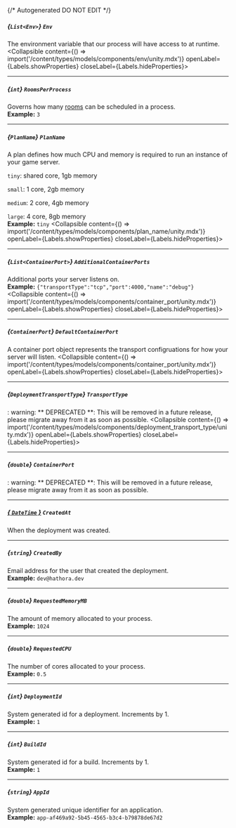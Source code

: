 {/* Autogenerated DO NOT EDIT  */}

##### *{`List<Env>`}* `Env`
The environment variable that our process will have access to at runtime.
<Collapsible content={() => import('/content/types/models/components/env/unity.mdx')} openLabel={Labels.showProperties} closeLabel={Labels.hideProperties}>
</Collapsible>

---
##### *{`int`}* `RoomsPerProcess`
Governs how many [rooms](https://hathora.dev/docs/concepts/hathora\-entities\#room) can be scheduled in a process.
<br/>
**Example:** `3`

---
##### *{`PlanName`}* `PlanName`
A plan defines how much CPU and memory is required to run an instance of your game server.

`tiny`: shared core, 1gb memory

`small`: 1 core, 2gb memory

`medium`: 2 core, 4gb memory

`large`: 4 core, 8gb memory
<br/>
**Example:** `tiny`
<Collapsible content={() => import('/content/types/models/components/plan_name/unity.mdx')} openLabel={Labels.showProperties} closeLabel={Labels.hideProperties}>
</Collapsible>

---
##### *{`List<ContainerPort>`}* `AdditionalContainerPorts`
Additional ports your server listens on.
<br/>
**Example:** `{"transportType":"tcp","port":4000,"name":"debug"}`
<Collapsible content={() => import('/content/types/models/components/container_port/unity.mdx')} openLabel={Labels.showProperties} closeLabel={Labels.hideProperties}>
</Collapsible>

---
##### *{`ContainerPort`}* `DefaultContainerPort`
A container port object represents the transport configruations for how your server will listen.
<Collapsible content={() => import('/content/types/models/components/container_port/unity.mdx')} openLabel={Labels.showProperties} closeLabel={Labels.hideProperties}>
</Collapsible>

---
##### *{`DeploymentTransportType`}* `TransportType`
: warning: \*\* DEPRECATED \*\*: This will be removed in a future release, please migrate away from it as soon as possible.
<Collapsible content={() => import('/content/types/models/components/deployment_transport_type/unity.mdx')} openLabel={Labels.showProperties} closeLabel={Labels.hideProperties}>
</Collapsible>

---
##### *{`double`}* `ContainerPort`
: warning: \*\* DEPRECATED \*\*: This will be removed in a future release, please migrate away from it as soon as possible.

---
##### [*{ `DateTime` }*](https://learn.microsoft.com/en-us/dotnet/api/system.datetime?view=net-5.0) `CreatedAt`
When the deployment was created.

---
##### *{`string`}* `CreatedBy`
Email address for the user that created the deployment.
<br/>
**Example:** `dev@hathora.dev`

---
##### *{`double`}* `RequestedMemoryMB`
The amount of memory allocated to your process.
<br/>
**Example:** `1024`

---
##### *{`double`}* `RequestedCPU`
The number of cores allocated to your process.
<br/>
**Example:** `0.5`

---
##### *{`int`}* `DeploymentId`
System generated id for a deployment. Increments by 1.
<br/>
**Example:** `1`

---
##### *{`int`}* `BuildId`
System generated id for a build. Increments by 1.
<br/>
**Example:** `1`

---
##### *{`string`}* `AppId`
System generated unique identifier for an application.
<br/>
**Example:** `app-af469a92-5b45-4565-b3c4-b79878de67d2`


